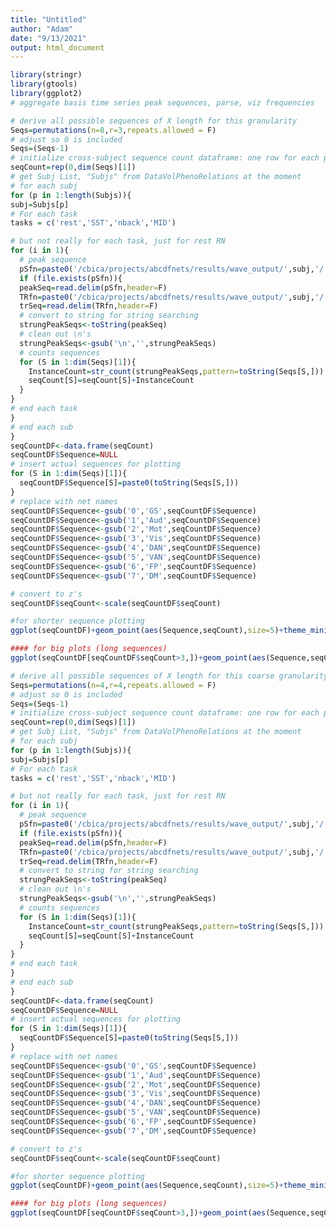 ```yaml
---
title: "Untitled"
author: "Adam"
date: "9/13/2021"
output: html_document
---
```


```r
library(stringr)
library(gtools)
library(ggplot2)
# aggregate basis time series peak sequences, parse, viz frequencies
```

```r
# derive all possible sequences of X length for this granularity
Seqs=permutations(n=8,r=3,repeats.allowed = F)
# adjust so 0 is included
Seqs=(Seqs-1)
# initialize cross-subject sequence count dataframe: one row for each possibility
seqCount=rep(0,dim(Seqs)[1])
# get Subj List, "Subjs" from DataVolPhenoRelations at the moment
# for each subj
for (p in 1:length(Subjs)){
subj=Subjs[p]
# For each task
tasks = c('rest','SST','nback','MID')

# but not really for each task, just for rest RN
for (i in 1){
  # peak sequence
  pSfn=paste0('/cbica/projects/abcdfnets/results/wave_output/',subj,'/',subj,'_',tasks[i],'_PeakSeq_Fi')
  if (file.exists(pSfn)){
  peakSeq=read.delim(pSfn,header=F)
  TRfn=paste0('/cbica/projects/abcdfnets/results/wave_output/',subj,'/',subj,'_',tasks[i],'_TRSeq_Fi')
  trSeq=read.delim(TRfn,header=F)
  # convert to string for string searching
  strungPeakSeqs<-toString(peakSeq)
  # clean out \n's
  strungPeakSeqs<-gsub('\n','',strungPeakSeqs)
  # counts sequences
  for (S in 1:dim(Seqs)[1]){
    InstanceCount=str_count(strungPeakSeqs,pattern=toString(Seqs[S,]))
    seqCount[S]=seqCount[S]+InstanceCount
  }
}
# end each task
}
# end each sub
}
seqCountDF<-data.frame(seqCount)
seqCountDF$Sequence=NULL
# insert actual sequences for plotting
for (S in 1:dim(Seqs)[1]){
  seqCountDF$Sequence[S]=paste0(toString(Seqs[S,]))
}
# replace with net names
seqCountDF$Sequence<-gsub('0','GS',seqCountDF$Sequence)
seqCountDF$Sequence<-gsub('1','Aud',seqCountDF$Sequence)
seqCountDF$Sequence<-gsub('2','Mot',seqCountDF$Sequence)
seqCountDF$Sequence<-gsub('3','Vis',seqCountDF$Sequence)
seqCountDF$Sequence<-gsub('4','DAN',seqCountDF$Sequence)
seqCountDF$Sequence<-gsub('5','VAN',seqCountDF$Sequence)
seqCountDF$Sequence<-gsub('6','FP',seqCountDF$Sequence)
seqCountDF$Sequence<-gsub('7','DM',seqCountDF$Sequence)

# convert to z's
seqCountDF$seqCount<-scale(seqCountDF$seqCount)

#for shorter sequence plotting
ggplot(seqCountDF)+geom_point(aes(Sequence,seqCount),size=5)+theme_minimal(base_size=15)+ theme(axis.text.x = element_text(angle = 90, vjust = 0.5, hjust=1))

#### for big plots (long sequences)
ggplot(seqCountDF[seqCountDF$seqCount>3,])+geom_point(aes(Sequence,seqCount),size=5)+theme_minimal(base_size=15)+ theme(axis.text.x = element_text(angle = 90, vjust = 0.5, hjust=1))
```

```r
# derive all possible sequences of X length for this coarse granularity
Seqs=permutations(n=4,r=4,repeats.allowed = F)
# adjust so 0 is included
Seqs=(Seqs-1)
# initialize cross-subject sequence count dataframe: one row for each possibility
seqCount=rep(0,dim(Seqs)[1])
# get Subj List, "Subjs" from DataVolPhenoRelations at the moment
# for each subj
for (p in 1:length(Subjs)){
subj=Subjs[p]
# For each task
tasks = c('rest','SST','nback','MID')

# but not really for each task, just for rest RN
for (i in 1){
  # peak sequence
  pSfn=paste0('/cbica/projects/abcdfnets/results/wave_output/',subj,'/',subj,'_',tasks[i],'_PeakSeq_Co')
  if (file.exists(pSfn)){
  peakSeq=read.delim(pSfn,header=F)
  TRfn=paste0('/cbica/projects/abcdfnets/results/wave_output/',subj,'/',subj,'_',tasks[i],'_TRSeq_Co')
  trSeq=read.delim(TRfn,header=F)
  # convert to string for string searching
  strungPeakSeqs<-toString(peakSeq)
  # clean out \n's
  strungPeakSeqs<-gsub('\n','',strungPeakSeqs)
  # counts sequences
  for (S in 1:dim(Seqs)[1]){
    InstanceCount=str_count(strungPeakSeqs,pattern=toString(Seqs[S,]))
    seqCount[S]=seqCount[S]+InstanceCount
  }
}
# end each task
}
# end each sub
}
seqCountDF<-data.frame(seqCount)
seqCountDF$Sequence=NULL
# insert actual sequences for plotting
for (S in 1:dim(Seqs)[1]){
  seqCountDF$Sequence[S]=paste0(toString(Seqs[S,]))
}
# replace with net names
seqCountDF$Sequence<-gsub('0','GS',seqCountDF$Sequence)
seqCountDF$Sequence<-gsub('1','Aud',seqCountDF$Sequence)
seqCountDF$Sequence<-gsub('2','Mot',seqCountDF$Sequence)
seqCountDF$Sequence<-gsub('3','Vis',seqCountDF$Sequence)
seqCountDF$Sequence<-gsub('4','DAN',seqCountDF$Sequence)
seqCountDF$Sequence<-gsub('5','VAN',seqCountDF$Sequence)
seqCountDF$Sequence<-gsub('6','FP',seqCountDF$Sequence)
seqCountDF$Sequence<-gsub('7','DM',seqCountDF$Sequence)

# convert to z's
seqCountDF$seqCount<-scale(seqCountDF$seqCount)

#for shorter sequence plotting
ggplot(seqCountDF)+geom_point(aes(Sequence,seqCount),size=5)+theme_minimal(base_size=15)+ theme(axis.text.x = element_text(angle = 90, vjust = 0.5, hjust=1))

#### for big plots (long sequences)
ggplot(seqCountDF[seqCountDF$seqCount>3,])+geom_point(aes(Sequence,seqCount),size=5)+theme_minimal(base_size=15)+ theme(axis.text.x = element_text(angle = 90, vjust = 0.5, hjust=1))
```